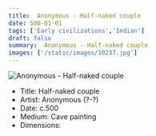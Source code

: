 ```yaml
---
title:  Anonymous - Half-naked couple
date: 500-01-01
tags: ['Early civilizations','Indian']
draft: false
summary:  Anonymous - Half-naked couple
images: ['/static/images/10237.jpg']
---
```


![ Anonymous - Half-naked couple](/static/images/10237.jpg)

* Title: Half-naked couple
* Artist:  Anonymous (?-?)
* Date: c.500
* Medium: Cave painting
* Dimensions: 


